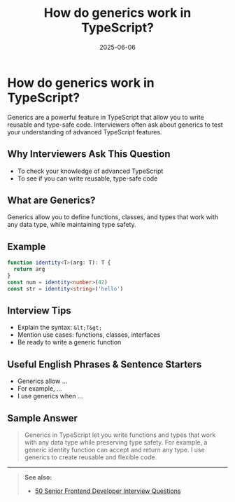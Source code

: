 ﻿---
title: 'How do generics work in TypeScript?'
date: '2025-06-06'
tags: ['interview', 'typescript', 'generics', 'frontend']
draft: false
summary: 'A practical guide to generics in TypeScript, with examples and interview tips.'
authors: ['default']
layout: PostSimple
---

# How do generics work in TypeScript?

Generics are a powerful feature in TypeScript that allow you to write reusable and type-safe code. Interviewers often ask about generics to test your understanding of advanced TypeScript features.

## Why Interviewers Ask This Question

- To check your knowledge of advanced TypeScript
- To see if you can write reusable, type-safe code

## What are Generics?

Generics allow you to define functions, classes, and types that work with any data type, while maintaining type safety.

## Example

```ts
function identity<T>(arg: T): T {
  return arg
}
const num = identity<number>(42)
const str = identity<string>('hello')
```

## Interview Tips

- Explain the syntax: `&lt;T&gt;`
- Mention use cases: functions, classes, interfaces
- Be ready to write a generic function

## Useful English Phrases & Sentence Starters

- Generics allow ...
- For example, ...
- I use generics when ...

## Sample Answer

> Generics in TypeScript let you write functions and types that work with any data type while preserving type safety. For example, a generic identity function can accept and return any type. I use generics to create reusable and flexible code.

---

> **See also:**
>
> - [50 Senior Frontend Developer Interview Questions](./50-frontend-senior-interview-questions)

